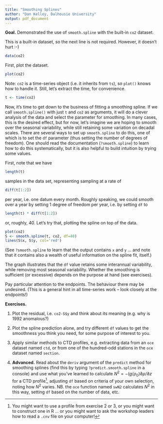 ```yaml
---
title: "Smoothing Splines"
author: "Dan Kelley, Dalhousie University"
output: pdf_document
---
```


**Goal.** Demonstrated the use of `smooth.spline` with the built-in `co2` dataset.

This is a built-in dataset, so the next line is not required. However, it doesn't hurt :-)
```r
data(co2)
```

First, plot the dataset.
```r
plot(co2)
```

Note: `co2` is a time-series object (i.e. it inherits from `ts`), so `plot()`
knows how to handle it.  Still, let's extract the time, for convenience.
```r
t <- time(co2)
```

Now, it's time to get down to the business of fitting a smoothing spline.  If
we call `smooth.spline()` with just `t` and `co2` as arguments, it will do a
clever analysis of the data and select the parameter for smoothing. In many
cases, this is the desired effect, but for now, let's imagine we are hoping to
smooth over the seasonal variability, while still retaining some variation on
decadal scales. There are several ways to set up `smooth.spline` to do this,
one of which is to set the `df` parameter (thus setting the number of degrees
of freedom). One should read the documentation (`?smooth.spline`) to learn how
to do this systematically, but it is also helpful to build intuition by trying
some values.

First, note that we have
```r
length(t)
```
samples in the data set, representing sampling at a rate of
```r
diff(t[1:2])
```
per year, i.e. one datum every month.  Roughly speaking, we could smooth over a
year by setting 1 degree of freedom per year, i.e. by setting `df` to
```r
length(t) * diff(t[1:2])
```
or, roughly, 40. Let's try that, plotting the spline on top of the data.
```r
plot(co2)
S <- smooth.spline(t, co2, df=40)
lines(S$x, S$y, col='red')
```

(See `?smooth.spline` to learn that the output contains `x` and `y` ... and
note that it contains also a wealth of useful information on the spline fit,
itself.)

The graph illustrates that the `df` value retains some interannual variability,
while removing most seasonal variability. Whether the smoothing is sufficient
(or excessive) depends on the purpose at hand (see exercises).

Pay particular attention to the endpoints. The behaviour there may be
undesired. (This is a general hint in all time-series work -- look closely at
the endpoints!)

**Exercises.**

1. Plot the residual, i.e. `co2-S$y` and think about its meaning (e.g. why is
   1992 anomalous?)

2. Plot the spline prediction alone, and try different `df` values to get the
   smoothness you think you need, for some purpose of interest to you.

3. Apply similar methods to CTD profiles, e.g. extracting data from an `oce`
   dataset named `ctd`, or from one of the hundred-odd stations in the `oce`
   dataset named `section`.

4. **Advanced.** Read about the `deriv` argument of the `predict` method for
   smoothing splines (find this by typing `?predict.smooth.spline` in a
   console) and use what you've learned to calculate
   $N^2=-(g/\rho_0)\partial\rho/\partial z$ for a CTD profile^[You might want
   to use a profile from exercise 2 or 3, or you might want to construct one in
   R ... or you might want to ask the workshop leaders how to read a `.cnv`
   file on your computer!], adjusting `df` based on criteria of your own
   selection, noting how $N^2$ varies. NB. the `oce` function named
   `swN2` calculates $N^2$ in this way, setting `df` based on the number of
   data, etc.

